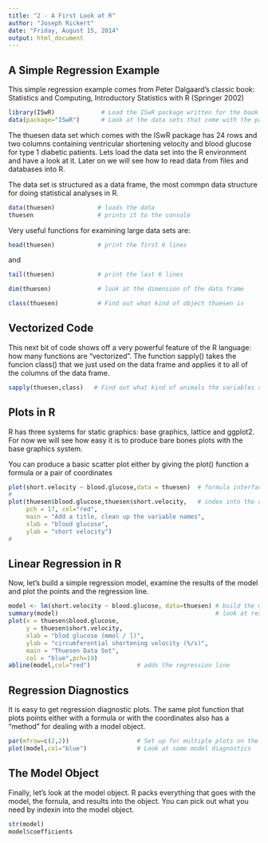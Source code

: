 ```yaml
---
title: "2 - A First Look at R"
author: "Joseph Rickert"
date: "Friday, August 15, 2014"
output: html_document
---
```

## A Simple Regression Example
This simple regression example comes from Peter Dalgaard's classic book: Statistics and Computing, Introductory Statistics with R (Springer 2002)  

```r
library(ISwR)             # Load the ISwR package written for the book
data(package="ISwR")      # Look at the data sets that come with the package
```

The thuesen data set which comes with the ISwR package has 24 rows and two columns containing ventricular shortening velocity and blood glucose for type 1 diabetic patients. Lets load the data set into the R environment and have a look at it. Later on we will see how to read data from files and databases into R.

The data set is structured as a data frame, the most commpn data structure for doing statistical analyses in R.
```r
data(thuesen)            # loads the data
thuesen                  # prints it to the console
```

Very useful functions for examining large data sets are:
```r
head(thuesen)            # print the first 6 lines
```
and
```r
tail(thuesen)            # print the last 6 lines
```
```r
dim(thuesen)             # look at the dimension of the data frame
```
```r
class(thuesen)           # Find out what kind of object thuesen is
```
## Vectorized Code
This next bit of code shows off a very powerful feature of the R language: how many functions are "vectorized". The function sapply() takes the funcion class() that we just used on the data frame and applies it to all of the columns of the data frame.
```r
sapply(thuesen,class)   # Find out what kind of animals the variables are
```
## Plots in R
R has three systems for static graphics: base graphics, lattice and ggplot2. For now we will see how easy it is to produce bare bones plots with the base graphics system.

You can produce a basic scatter plot either by giving the plot() function a formula or a pair of coordinates 


```r
plot(short.velocity ~ blood.glucose,data = thuesen)  # formula interface
#
plot(thuesen$blood.glucose,thuesen$short.velocity,   # index into the data frame 
     pch = 17, col="red",
     main = "Add a title, clean up the variable names",
     xlab = "blood glucose",
     ylab = "short velocity")   
#
```
## Linear Regression in R
Now, let's build a simple regression model, examine the results of the model and plot the points and the regression line.
```r
model <- lm(short.velocity ~ blood.glucose, data=thuesen) # build the model
summary(model)                                            # look at results 
plot(x = thuesen$blood.glucose,
     y = thuesen$short.velocity,
     xlab = "blod glucose (mmol / l)",
     ylab = "circumferential shortening velocity (%/s)",
     main = "Thuesen Data Set",
     col = "blue",pch=19)
abline(model,col="red")             # adds the regression line
```

## Regression Diagnostics
It is easy to get regression diagnostic plots. The same plot function that plots points either with a formula or with the coordinates also has a "method" for dealing with a model object.
```r
par(mfrow=c(2,2))                   # Set up for multiple plots on the same figure
plot(model,col="blue")              # Look at some model diagnostics
```

## The Model Object

Finally, let's look at the model object. R packs everything that goes with the model, the fornula, and results into the object. You can pick out what you need by indexin into the model object.
```r
str(model)
model$coefficients
```

